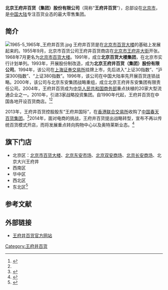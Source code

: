 {{Infobox company
| name = 王府井集团股份有限公司
| name_en = Wangfujing Group Co.,Ltd.
| logo = 
| logo_size = 
| logo_caption = 
| image =          
| image_size =
| image_caption =
| native_name = 
| native_name_lang = <!-- 公司名称原文语言的ISO 639-1代码。例如填写“ja”表示日语。 -->
| other_name = 
| type = 上市公司
| local_code_name = CN
| local_code = 911100001013053805
| predecessor = 北京王府井百货（集团）股份有限公司
| industry = 零售
| foundation = 1993年4月28日
| founder = 
| location = [[北京市|北京市]][[东城区|东城区]][[王府井大街|王府井大街]]253号
| area_served = 
| key_people = 杜宝祥（董事长）
| products = 
| services = 
| parent = [[北京市国有资产监督管理委员会|北京市国有资产监督管理委员会]]
| major_shareholder = [[北京首都旅游集团|北京首都旅游集团]]（26.83%）
| owner = 
| homepage = <!-- {{URL|example.com}} -->
}}
'''北京王府井百货（集团）股份有限公司'''（简称“'''王府井百货'''”），总部设在[[北京市|北京市]]，是[[中国大陆|中国大陆]]专注百货业态的最大零售集团。

==简介==
[[File:1965-5_1965年_王府井百货.jpg|thumb]]
王府井百货是在[[北京市百货大楼|北京市百货大楼]]的基础上发展起来的。1955年9月，北京市百货公司王府井百货商店在[[北京市|北京市]][[王府井大街|王府井大街]]开张。1968年7月更名为[[北京市百货大楼|北京市百货大楼]]。1991年，成立'''北京百货大楼集团'''，在北京市实行计划单列。1993年，开展股份制改造，成为'''北京王府井百货（集团）股份有限公司'''。1994年，该公司在[[上海证券交易所|上海证券交易所]]挂牌上市，先后进入“上证30指数”、“沪深300指数”、“上证380指数”。1996年，该公司在中国大陆率先开展百货连锁战略。2000年，该公司与北京东安集团战略重组，成立北京王府井东安集团有限责任公司。2004年，王府井百货成为[[中华人民共和国商务部|中华人民共和国商务部]]重点扶植的20家大型流通企业之一。2010年，引进3家战略投资集团。自1990年代起，王府井百货在中国各地开设百货商店。<ref>{{Cite web |url=http://www.visitbeijing.com.cn/shopping/arcade/n214619595.shtml |title=历史悠久的王府井百货大楼，北京旅游网，2012-11-26 |accessdate=2014-12-16 |archive-date=2014-12-16 |archive-url=https://web.archive.org/web/20141216162042/http://www.visitbeijing.com.cn/shopping/arcade/n214619595.shtml |dead-url=no }}</ref><ref name=wfjbh/>

2013年，王府井百货控股股东“王府井国际”，在[[香港联合交易所|香港联合交易所]]收购了[[中國春天百貨|中国春天百货集团]]。<ref name=wfjbh>{{Cite web |url=http://www.wfj.com.cn/page/about |title=集团简介，王府井百货，于2014-12-16查阅 |accessdate=2014-12-16 |archive-date=2014-12-16 |archive-url=https://web.archive.org/web/20141216154448/http://www.wfj.com.cn/page/about |dead-url=no }}</ref>2014年，面对电商的挑战，王府井百货提出战略转型，宣布不再以传统百货模式开店，而将发展重点转向购物中心以及奥特莱斯业态。<ref>{{Cite web |url=http://stock.hexun.com/2014-08-20/167700109.html |title=中投顾问：王府井百货转型面临的内外风险，和讯，2014-08-20 |access-date=2014-12-16 |archive-url=https://web.archive.org/web/20141216161859/http://stock.hexun.com/2014-08-20/167700109.html |archive-date=2014-12-16 |dead-url=yes }}</ref>

==旗下门店==
*北京区：[[北京市百货大楼|北京市百货大楼]]、[[东安市场|北京东安市场]]、[[双安商场|北京双安商场]]、[[长安商场|北京长安商场]]、北京大兴王府井
*西南区
*华中区
*西北区
*东北区<ref>{{Cite web |url=http://www.wfj.com.cn/store |title=门店分布，王府井百货，于2014-12-16查阅 |access-date=2014-12-16 |archive-url=https://web.archive.org/web/20141216183614/http://www.wfj.com.cn/store |archive-date=2014-12-16 |dead-url=yes }}</ref>

==参考文献==
{{reflist}}

==外部链接==
*[http://www.wfj.com.cn/ 王府井百货官方网站] {{Wayback|url=http://www.wfj.com.cn/ |date=20141216154120 }}

[[Category:王府井百货|Category:王府井百货]]